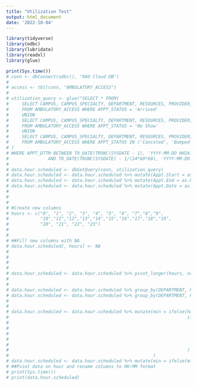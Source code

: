 ---
title: "Utilization Test"
output: html_document
date: '2022-10-04'
---



```{r cars}
library(tidyverse)
library(odbc)
library(lubridate)
library(readxl)
library(glue)

print(Sys.time())
# conn <- dbConnect(odbc(), "OAO Cloud DB")
# 
# access <- tbl(conn, "AMBULATORY_ACCESS")
# 
# utilization_query <- glue("SELECT * FROM(
#     SELECT CAMPUS, CAMPUS_SPECIALTY, DEPARTMENT, RESOURCES, PROVIDER, VISIT_METHOD, APPT_DATE_YEAR, APPT_MONTH_YEAR, APPT_YEAR, APPT_WEEK, APPT_DAY, HOLIDAY, APPT_DUR, APPT_DTTM, APPT_STATUS
#     FROM AMBULATORY_ACCESS WHERE APPT_STATUS = 'Arrived'
#     UNION
#     SELECT CAMPUS, CAMPUS_SPECIALTY, DEPARTMENT, RESOURCES, PROVIDER, VISIT_METHOD, APPT_DATE_YEAR, APPT_MONTH_YEAR, APPT_YEAR, APPT_WEEK, APPT_DAY, HOLIDAY, APPT_DUR, APPT_DTTM, APPT_STATUS
#     FROM AMBULATORY_ACCESS WHERE APPT_STATUS = 'No Show'
#     UNION
#     SELECT CAMPUS, CAMPUS_SPECIALTY, DEPARTMENT, RESOURCES, PROVIDER, VISIT_METHOD, APPT_DATE_YEAR, APPT_MONTH_YEAR, APPT_YEAR, APPT_WEEK, APPT_DAY, HOLIDAY, APPT_DUR, APPT_DTTM, APPT_STATUS
#     FROM AMBULATORY_ACCESS WHERE APPT_STATUS IN ('Canceled', 'Bumped', 'Rescheduled') AND LEAD_DAYS = 0
# )
# WHERE APPT_DTTM BETWEEN TO_DATE(TRUNC(SYSDATE - 1), 'YYYY-MM-DD HH24:MI:SS')
# 				AND TO_DATE(TRUNC(SYSDATE) - 1/(24*60*60), 'YYYY-MM-DD HH24:MI:SS')")
# 
# data.hour.scheduled <- dbGetQuery(conn, utilization_query)
# data.hour.scheduled <- data.hour.scheduled %>% mutate(Appt.Start = as.POSIXct(APPT_DTTM, format = "%H:%M"))
# data.hour.scheduled <- data.hour.scheduled %>% mutate(Appt.End = as.POSIXct(Appt.Start + APPT_DUR*60, format = "%H:%M"))
# data.hour.scheduled <- data.hour.scheduled %>% mutate(Appt.Date = as.Date(APPT_DTTM))
# 
# 
# 
# #Create new columns
# hours <- c("0", "1", "2", "3", "4", "5", "6", "7","8","9",
#            "10","11","12","13","14","15","16","17","18","19",
#            "20", "21", "22", "23")
# 
# 
# ##Fill new columns with NA
# data.hour.scheduled[, hours] <- NA
# 
# 
# 
# 
# data.hour.scheduled <- data.hour.scheduled %>% pivot_longer(hours, names_to = "hour", values_to = "min") %>% mutate(hour = as.numeric(hour))
# 
# 
# data.hour.scheduled <- data.hour.scheduled %>% group_by(DEPARTMENT, PROV_NAME_WID, MRN, APPT_DTTM) %>% filter(hour(Appt.Start) <= hour)
# data.hour.scheduled <- data.hour.scheduled %>% group_by(DEPARTMENT, PROV_NAME_WID, MRN, APPT_DTTM) %>% filter(hour(Appt.End) >= hour)
# 
# 
# data.hour.scheduled <- data.hour.scheduled %>% mutate(min = ifelse(hour(Appt.Start) == hour(Appt.End), difftime(Appt.End, Appt.Start, units = "mins"), 
#                                                                    ifelse(hour(Appt.Start) == hour, difftime(ceiling_date(Appt.Start, "hour", change_on_boundary = T), Appt.Start),
#                                                                           ifelse(hour(Appt.End) == hour,  difftime(Appt.End, floor_date(Appt.End, "hour"), "mins"),
#                                                                                  ifelse(hour %in% hour(Appt.Start):hour(Appt.End) , 60, NA
#                                                                                         )
#                                                                                  )
#                                                                           )
#                                                                    )
#                                                       )
# data.hour.scheduled <- data.hour.scheduled %>% mutate(min = ifelse(min == 0, NA, min))
# ##Pviot data on hour and rename columns to HH:MM format
# print(Sys.time())
# print(data.hour.scheduled)
```

